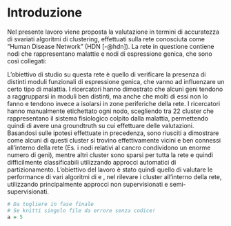 # Introduzione

Nel presente lavoro viene proposta la valutazione in termini di accuratezza di svariati algoritmi di clustering, effettuati sulla rete conosciuta come "Human Disease Network" (HDN [-@hdn]).\newline
La rete in questione contiene nodi che rappresentano malattie e nodi di espressione genica, che sono così collegati:
\begin{itemize}
\item Malattia-Gene: se la mutazione del gene causa la malattia
\item Malattia-Malattia: se vi è almeno un gene condiviso
\end{itemize}
L'obiettivo di studio su questa rete è quello di verificare la presenza di distinti moduli funzionali di espressione genica, che vanno ad influenzare un certo tipo di malattia. I ricercatori hanno dimostrato che alcuni geni tendono a raggrupparsi in moduli ben distinti, ma anche che molti di essi non lo fanno e tendono invece a isolarsi in zone periferiche della rete. \newline
I ricercatori hanno manualmente etichettato ogni nodo, scegliendo tra 22 cluster che rappresentano il sistema fisiologico colpito dalla malattia, permettendo quindi di avere una groundtruth su cui effettuare delle valutazioni. \newline
Basandosi sulle ipotesi effettuate in precedenza, sono riusciti a dimostrare come alcuni di questi cluster si trovino effettivamente vicini e ben connessi all'interno della rete (Es. i nodi relativi al cancro condividono un enorme numero di geni), mentre altri cluster sono sparsi per tutta la rete e quindi difficilmente classificabili utilizzando approcci automatici di partizionamento.\newline
L'obiettivo del lavoro è stato quindi quello di valutare le performance di vari algoritmi di \textit{graph partitioning} e \textit{community detection}, nel rilevare i cluster all'interno della rete, utilizzando principalmente approcci non supervisionati e semi-supervisionati.
```{r echo=TRUE}
# Da togliere in fase finale
# Se knitti singolo file da errore senza codice!
a = 5
```
